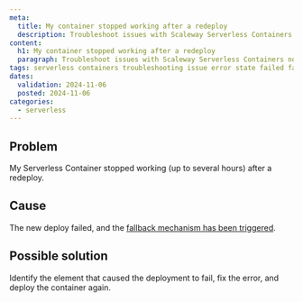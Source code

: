 ```yaml
---
meta:
  title: My container stopped working after a redeploy
  description: Troubleshoot issues with Scaleway Serverless Containers not working properly following a redeploy.
content:
  h1: My container stopped working after a redeploy
  paragraph: Troubleshoot issues with Scaleway Serverless Containers not working properly following a redeploy.
tags: serverless containers troubleshooting issue error state failed fail redeploy
dates:
  validation: 2024-11-06
  posted: 2024-11-06
categories:
  - serverless
---
```


## Problem

My Serverless Container stopped working (up to several hours) after a redeploy.

## Cause

The new deploy failed, and the [fallback mechanism has been triggered](/serverless/containers/reference-content/containers-limitations/#versioning-and-rollback).

## Possible solution

Identify the element that caused the deployment to fail, fix the error, and deploy the container again.